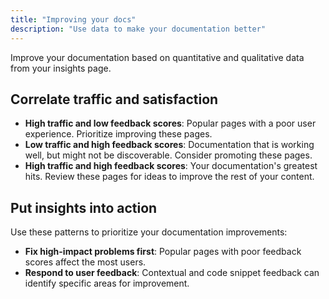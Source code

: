 ```yaml
---
title: "Improving your docs"
description: "Use data to make your documentation better"
---
```


Improve your documentation based on quantitative and qualitative data from your insights page.

## Correlate traffic and satisfaction
- **High traffic and low feedback scores**: Popular pages with a poor user experience. Prioritize improving these pages.
- **Low traffic and high feedback scores**: Documentation that is working well, but might not be discoverable. Consider promoting these pages.
- **High traffic and high feedback scores**: Your documentation's greatest hits. Review these pages for ideas to improve the rest of your content.

## Put insights into action

Use these patterns to prioritize your documentation improvements:

- **Fix high-impact problems first**: Popular pages with poor feedback scores affect the most users.
- **Respond to user feedback**: Contextual and code snippet feedback can identify specific areas for improvement.
